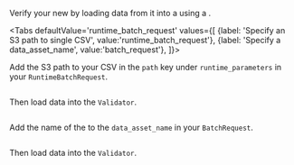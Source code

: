 
Verify your new <TechnicalTag tag="datasource" text="Datasource" /> by loading data from it into a <TechnicalTag tag="validator" text="Validator" /> using a <TechnicalTag tag="batch_request" text="Batch Request" />.

<Tabs
  defaultValue='runtime_batch_request'
  values={[
  {label: 'Specify an S3 path to single CSV', value:'runtime_batch_request'},
  {label: 'Specify a data_asset_name', value:'batch_request'},
  ]}>

<TabItem value="runtime_batch_request">

Add the S3 path to your CSV in the `path` key under `runtime_parameters` in your `RuntimeBatchRequest`.

```python file=../../../../../../tests/integration/docusaurus/connecting_to_your_data/cloud/s3/spark/inferred_and_runtime_yaml_example.py#L57-L63
```

Then load data into the `Validator`.

```python file=../../../../../../tests/integration/docusaurus/connecting_to_your_data/cloud/s3/spark/inferred_and_runtime_yaml_example.py#L71-L77
```

</TabItem>

<TabItem value="batch_request">

Add the name of the <TechnicalTag tag="data_asset" text="Data Asset" /> to the `data_asset_name` in your `BatchRequest`.

```python file=../../../../../../tests/integration/docusaurus/connecting_to_your_data/cloud/s3/spark/inferred_and_runtime_yaml_example.py#L83-L88
```

Then load data into the `Validator`.

```python file=../../../../../../tests/integration/docusaurus/connecting_to_your_data/cloud/s3/spark/inferred_and_runtime_yaml_example.py#L96-L102
```

</TabItem>

</Tabs>

